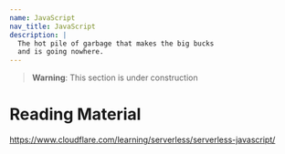 ```yaml
---
name: JavaScript
nav_title: JavaScript
description: |
  The hot pile of garbage that makes the big bucks
  and is going nowhere.
---
```


> **Warning**: This section is under construction

# Reading Material

https://www.cloudflare.com/learning/serverless/serverless-javascript/
